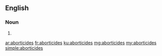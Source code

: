 ==English==

===Noun===
{{head|en|noun plural form}}

# {{plural of|aborticide|lang=en}}

[[ar:aborticides]]
[[fr:aborticides]]
[[ku:aborticides]]
[[mg:aborticides]]
[[my:aborticides]]
[[simple:aborticides]]